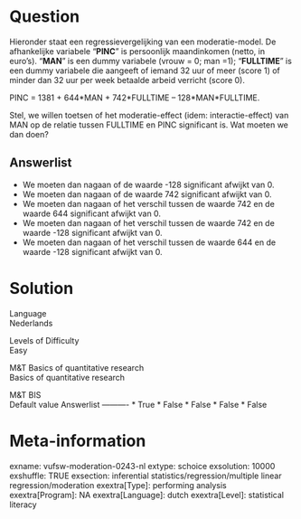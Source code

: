 Question
========
Hieronder staat een regressievergelijking van een moderatie-model. De
afhankelijke variabele “**PINC**” is persoonlijk maandinkomen (netto, in
euro’s). “**MAN**” is een dummy variabele (vrouw = 0; man =1);
“**FULLTIME**” is een dummy variabele die aangeeft of iemand 32 uur of
meer (score 1) of minder dan 32 uur per week betaalde arbeid verricht
(score 0).  
  
PINC = 1381 + 644\*MAN + 742\*FULLTIME – 128\*MAN\*FULLTIME.  
  
Stel, we willen toetsen of het moderatie-effect (idem:
interactie-effect) van MAN op de relatie tussen FULLTIME en PINC
significant is. Wat moeten we dan doen?

Answerlist
----------
* We moeten dan nagaan of de waarde -128 significant afwijkt van 0.
* We moeten dan nagaan of de waarde 742 significant afwijkt van 0.
* We moeten dan nagaan of het verschil tussen de waarde 742 en de waarde
  644 significant afwijkt van 0.
* We moeten dan nagaan of het verschil tussen de waarde 742 en de waarde
  -128 significant afwijkt van 0.
* We moeten dan nagaan of het verschil tussen de waarde 644 en de waarde
  -128 significant afwijkt van 0.

Solution
========











Language  
Nederlands

Levels of Difficulty  
Easy

M&T Basics of quantitative research  
Basics of quantitative research

M&T BIS  
Default value
Answerlist
----------
* True
* False
* False
* False
* False

Meta-information
================
exname: vufsw-moderation-0243-nl
extype: schoice
exsolution: 10000
exshuffle: TRUE
exsection: inferential statistics/regression/multiple linear regression/moderation
exextra[Type]: performing analysis
exextra[Program]: NA
exextra[Language]: dutch
exextra[Level]: statistical literacy

